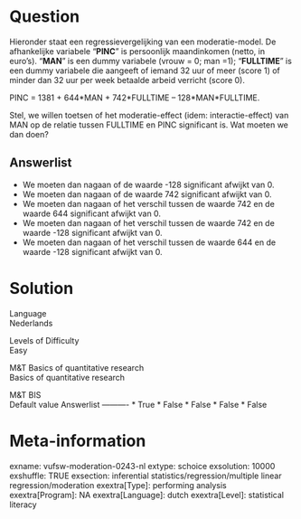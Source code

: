 Question
========
Hieronder staat een regressievergelijking van een moderatie-model. De
afhankelijke variabele “**PINC**” is persoonlijk maandinkomen (netto, in
euro’s). “**MAN**” is een dummy variabele (vrouw = 0; man =1);
“**FULLTIME**” is een dummy variabele die aangeeft of iemand 32 uur of
meer (score 1) of minder dan 32 uur per week betaalde arbeid verricht
(score 0).  
  
PINC = 1381 + 644\*MAN + 742\*FULLTIME – 128\*MAN\*FULLTIME.  
  
Stel, we willen toetsen of het moderatie-effect (idem:
interactie-effect) van MAN op de relatie tussen FULLTIME en PINC
significant is. Wat moeten we dan doen?

Answerlist
----------
* We moeten dan nagaan of de waarde -128 significant afwijkt van 0.
* We moeten dan nagaan of de waarde 742 significant afwijkt van 0.
* We moeten dan nagaan of het verschil tussen de waarde 742 en de waarde
  644 significant afwijkt van 0.
* We moeten dan nagaan of het verschil tussen de waarde 742 en de waarde
  -128 significant afwijkt van 0.
* We moeten dan nagaan of het verschil tussen de waarde 644 en de waarde
  -128 significant afwijkt van 0.

Solution
========











Language  
Nederlands

Levels of Difficulty  
Easy

M&T Basics of quantitative research  
Basics of quantitative research

M&T BIS  
Default value
Answerlist
----------
* True
* False
* False
* False
* False

Meta-information
================
exname: vufsw-moderation-0243-nl
extype: schoice
exsolution: 10000
exshuffle: TRUE
exsection: inferential statistics/regression/multiple linear regression/moderation
exextra[Type]: performing analysis
exextra[Program]: NA
exextra[Language]: dutch
exextra[Level]: statistical literacy

